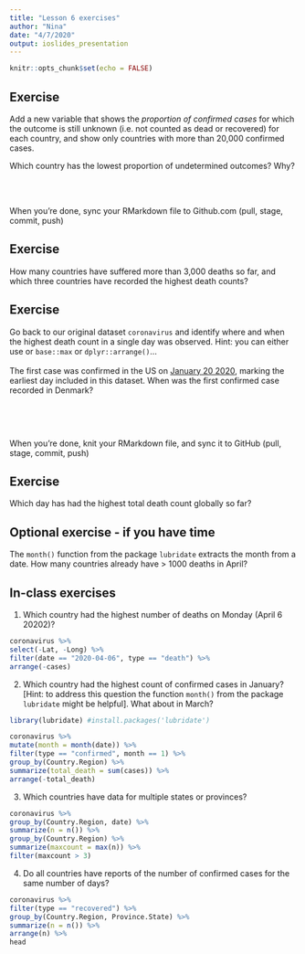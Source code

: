 ```yaml
---
title: "Lesson 6 exercises"
author: "Nina"
date: "4/7/2020"
output: ioslides_presentation
---
```


```r
knitr::opts_chunk$set(echo = FALSE)
```

## Exercise

Add a new variable that shows the *proportion of confirmed cases* for which the outcome is still unknown (i.e. not counted as dead or recovered) for each country, and show only countries with more than 20,000 confirmed cases. 

Which country has the lowest proportion of undetermined outcomes? Why?

<br>
<br>

When you're done, sync your RMarkdown file to Github.com (pull, stage, commit, push)

## Exercise

How many countries have suffered more than 3,000 deaths so far, and which three countries have recorded the highest death counts?


## Exercise

Go back to our original dataset `coronavirus` and identify where and when the highest death count in a single day was observed. Hint: you can either use or `base::max` or `dplyr::arrange()`...  
<br>
The first case was confirmed in the US on [January 20 2020](https://www.nejm.org/doi/full/10.1056/NEJMoa2001191), marking the earliest day included in this dataset. When was the first confirmed case recorded in Denmark?

<br>  

<br>  

When you're done, knit your RMarkdown file, and sync it to GitHub (pull, stage, commit, push)


## Exercise
Which day has had the highest total death count globally so far?


## Optional exercise - if you have time
The `month()` function from the package `lubridate` extracts the month from a date. How many countries already have > 1000 deaths in April?


## In-class exercises
1. Which country had the highest number of deaths on Monday (April 6 20202)?
  ```r
coronavirus %>% 
  select(-Lat, -Long) %>% 
  filter(date == "2020-04-06", type == "death") %>% 
  arrange(-cases)

```

2. Which country had the highest count of confirmed cases in January? [Hint: to address this question the function `month()` from the package `lubridate` might be helpful]. What about in March?
  ```r
library(lubridate) #install.packages('lubridate')

coronavirus %>% 
  mutate(month = month(date)) %>% 
  filter(type == "confirmed", month == 1) %>% 
  group_by(Country.Region) %>% 
  summarize(total_death = sum(cases)) %>% 
  arrange(-total_death)
```


3. Which countries have data for multiple states or provinces?
  ```r
coronavirus %>% 
  group_by(Country.Region, date) %>% 
  summarize(n = n()) %>% 
  group_by(Country.Region) %>% 
  summarize(maxcount = max(n)) %>% 
  filter(maxcount > 3)

```

4. Do all countries have reports of the number of confirmed cases for the same number of days?
  ```r
coronavirus %>% 
  filter(type == "recovered") %>% 
  group_by(Country.Region, Province.State) %>% 
  summarize(n = n()) %>% 
  arrange(n) %>% 
  head

```


